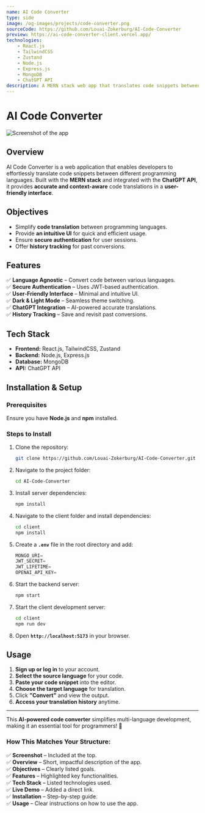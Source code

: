 ```yaml
---
name: AI Code Converter
type: side
image: /og-images/projects/code-converter.png
sourceCode: https://github.com/Louai-Zokerburg/AI-Code-Converter
preview: https://ai-code-converter-client.vercel.app/
technologies:
    - React.js
    - TailwindCSS
    - Zustand
    - Node.js
    - Express.js
    - MongoDB
    - ChatGPT API
description: A MERN stack web app that translates code snippets between programming languages using the ChatGPT API. It features authentication, a user-friendly interface, multi-theme support, and history tracking.
---
```


# **AI Code Converter**

![Screenshot of the app](/og-images/projects/code-converter.png)

## **Overview**

AI Code Converter is a web application that enables developers to effortlessly translate code snippets between different programming languages. Built with the **MERN stack** and integrated with the **ChatGPT API**, it provides **accurate and context-aware** code translations in a **user-friendly interface**.

## **Objectives**

- Simplify **code translation** between programming languages.
- Provide **an intuitive UI** for quick and efficient usage.
- Ensure **secure authentication** for user sessions.
- Offer **history tracking** for past conversions.

## **Features**

✅ **Language Agnostic** – Convert code between various languages.  
✅ **Secure Authentication** – Uses JWT-based authentication.  
✅ **User-Friendly Interface** – Minimal and intuitive UI.  
✅ **Dark & Light Mode** – Seamless theme switching.  
✅ **ChatGPT Integration** – AI-powered accurate translations.  
✅ **History Tracking** – Save and revisit past conversions.

## **Tech Stack**

- **Frontend:** React.js, TailwindCSS, Zustand
- **Backend:** Node.js, Express.js
- **Database:** MongoDB
- **API:** ChatGPT API

## **Installation & Setup**

### **Prerequisites**

Ensure you have **Node.js** and **npm** installed.

### **Steps to Install**

1. Clone the repository:
    ```bash
    git clone https://github.com/Louai-Zokerburg/AI-Code-Converter.git
    ```
2. Navigate to the project folder:
    ```bash
    cd AI-Code-Converter
    ```
3. Install server dependencies:
    ```bash
    npm install
    ```
4. Navigate to the client folder and install dependencies:
    ```bash
    cd client
    npm install
    ```
5. Create a **`.env`** file in the root directory and add:
    ```js
    MONGO_URI=
    JWT_SECRET=
    JWT_LIFETIME=
    OPENAI_API_KEY=
    ```
6. Start the backend server:
    ```bash
    npm start
    ```
7. Start the client development server:
    ```bash
    cd client
    npm run dev
    ```
8. Open **`http://localhost:5173`** in your browser.

## **Usage**

1. **Sign up or log in** to your account.
2. **Select the source language** for your code.
3. **Paste your code snippet** into the editor.
4. **Choose the target language** for translation.
5. Click **"Convert"** and view the output.
6. **Access your translation history** anytime.

---

This **AI-powered code converter** simplifies multi-language development, making it an essential tool for programmers! 🚀

### **How This Matches Your Structure:**

✅ **Screenshot** – Included at the top.  
✅ **Overview** – Short, impactful description of the app.  
✅ **Objectives** – Clearly listed goals.  
✅ **Features** – Highlighted key functionalities.  
✅ **Tech Stack** – Listed technologies used.  
✅ **Live Demo** – Added a direct link.  
✅ **Installation** – Step-by-step guide.  
✅ **Usage** – Clear instructions on how to use the app.
